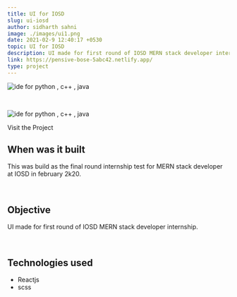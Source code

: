 ```yaml
---
title: UI for IOSD
slug: ui-iosd
author: sidharth sahni
image: ./images/ui1.png
date: 2021-02-9 12:40:17 +0530
topic: UI for IOSD
description: UI made for first round of IOSD MERN stack developer internship
link: https://pensive-bose-5abc42.netlify.app/
type: project
---
```



![ide for python , c++ , java](./images/ui1.png)

<br/>

![ide for python , c++ , java](./images/ui2.png)

<div class="Mdxcontainer">

<Styleda href="https://pensive-bose-5abc42.netlify.app/">Visit the Project</Styleda>

## When was it built

This was build as the final round internship test for MERN stack developer at IOSD in february 2k20.

<br />

## Objective

UI made for first round of IOSD MERN stack developer internship.

<br />

## Technologies used

- Reactjs
- scss  

</div>